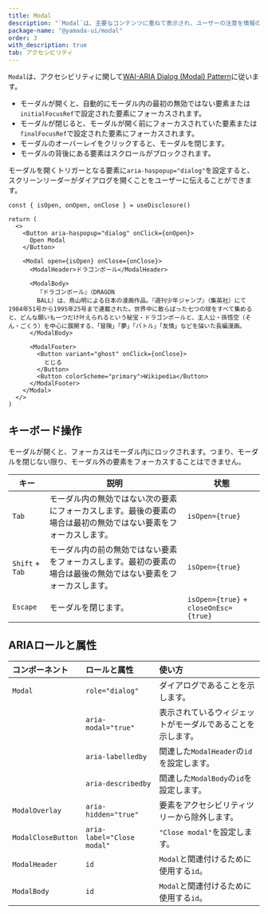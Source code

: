 ```yaml
---
title: Modal
description: "`Modal`は、主要なコンテンツに重ねて表示され、ユーザーの注意を情報のみに集中させるコンポーネントです。"
package-name: "@yamada-ui/modal"
order: 3
with_description: true
tab: アクセシビリティ
---
```


`Modal`は、アクセシビリティに関して[WAI-ARIA Dialog (Modal) Pattern](https://www.w3.org/WAI/ARIA/apg/patterns/dialog-modal/)に従います。

- モーダルが開くと、自動的にモーダル内の最初の無効ではない要素または`initialFocusRef`で設定された要素にフォーカスされます。
- モーダルが閉じると、モーダルが開く前にフォーカスされていた要素または`finalFocusRef`で設定された要素にフォーカスされます。
- モーダルのオーバーレイをクリックすると、モーダルを閉じます。
- モーダルの背後にある要素はスクロールがブロックされます。

モーダルを開くトリガーとなる要素に`aria-haspopup="dialog"`を設定すると、スクリーンリーダーがダイアログを開くことをユーザーに伝えることができます。

```tsx live=false
const { isOpen, onOpen, onClose } = useDisclosure()

return (
  <>
    <Button aria-haspopup="dialog" onClick={onOpen}>
      Open Modal
    </Button>

    <Modal open={isOpen} onClose={onClose}>
      <ModalHeader>ドラゴンボール</ModalHeader>

      <ModalBody>
        『ドラゴンボール』（DRAGON
        BALL）は、鳥山明による日本の漫画作品。『週刊少年ジャンプ』（集英社）にて1984年51号から1995年25号まで連載された。世界中に散らばった七つの球をすべて集めると、どんな願いも一つだけ叶えられるという秘宝・ドラゴンボールと、主人公・孫悟空（そん・ごくう）を中心に展開する、「冒険」「夢」「バトル」「友情」などを描いた長編漫画。
      </ModalBody>

      <ModalFooter>
        <Button variant="ghost" onClick={onClose}>
          とじる
        </Button>
        <Button colorScheme="primary">Wikipedia</Button>
      </ModalFooter>
    </Modal>
  </>
)
```

## キーボード操作

モーダルが開くと、フォーカスはモーダル内にロックされます。つまり、モーダルを閉じない限り、モーダル外の要素をフォーカスすることはできません。

| キー            | 説明                                                                                                             | 状態                                  |
| --------------- | ---------------------------------------------------------------------------------------------------------------- | ------------------------------------- |
| `Tab`           | モーダル内の無効ではない次の要素にフォーカスします。最後の要素の場合は最初の無効ではない要素をフォーカスします。 | `isOpen={true}`                       |
| `Shift` + `Tab` | モーダル内の前の無効ではない要素をフォーカスします。最初の要素の場合は最後の無効ではない要素をフォーカスします。 | `isOpen={true}`                       |
| `Escape`        | モーダルを閉じます。                                                                                             | `isOpen={true}` + `closeOnEsc={true}` |

## ARIAロールと属性

| コンポーネント     | ロールと属性               | 使い方                                                     |
| :----------------- | :------------------------- | :--------------------------------------------------------- |
| `Modal`            | `role="dialog"`            | ダイアログであることを示します。                           |
|                    | `aria-modal="true"`        | 表示されているウィジェットがモーダルであることを示します。 |
|                    | `aria-labelledby`          | 関連した`ModalHeader`の`id`を設定します。                  |
|                    | `aria-describedby`         | 関連した`ModalBody`の`id`を設定します。                    |
| `ModalOverlay`     | `aria-hidden="true"`       | 要素をアクセシビリティツリーから除外します。               |
| `ModalCloseButton` | `aria-label="Close modal"` | `"Close modal"`を設定します。                              |
| `ModalHeader`      | `id`                       | `Modal`と関連付けるために使用する`id`。                    |
| `ModalBody`        | `id`                       | `Modal`と関連付けるために使用する`id`。                    |
